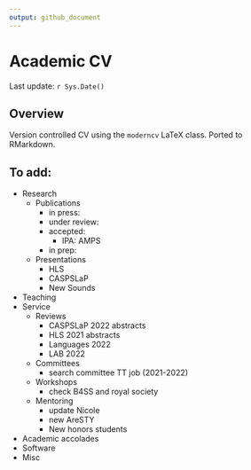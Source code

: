 ```yaml
---
output: github_document
---
```


# Academic CV

Last update: `r Sys.Date()`

## Overview

Version controlled CV using the `moderncv` LaTeX class. Ported to RMarkdown. 

## To add:

- Research
  - Publications
    - in press: 
    - under review: 
    - accepted: 
      - IPA: AMPS
    - in prep: 
  - Presentations
    - HLS
    - CASPSLaP
    - New Sounds
- Teaching
- Service
  - Reviews
    - CASPSLaP 2022 abstracts
    - HLS 2021 abstracts
    - Languages 2022
    - LAB 2022
  - Committees
    - search committee TT job (2021-2022)
  - Workshops
    - check B4SS and royal society
  - Mentoring
    - update Nicole
    - new AreSTY
    - New honors students
- Academic accolades
- Software
- Misc
